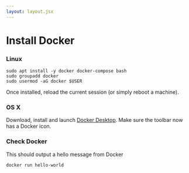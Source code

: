 ```yaml
---
layout: layout.jsx
---
```


# Install Docker


### Linux

```shell
sudo apt install -y docker docker-compose bash
sudo groupadd docker
sudo usermod -aG docker $USER
```

Once installed, reload the current session (or simply reboot a machine).


### OS X

Download, install and launch [Docker Desktop](https://docs.docker.com/desktop/install/mac-install/). Make sure the toolbar now has a Docker icon.

### Check Docker

This should output a hello message from Docker

```bash
docker run hello-world
```